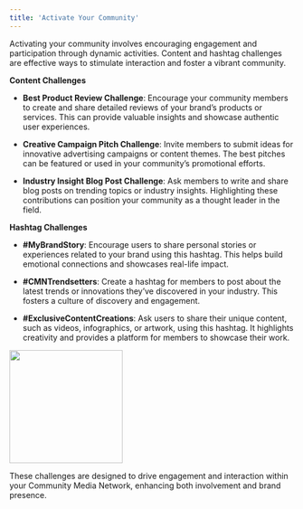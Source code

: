 ```yaml
---
title: 'Activate Your Community'
---
```


Activating your community involves encouraging engagement and participation through dynamic activities. Content and hashtag challenges are effective ways to stimulate interaction and foster a vibrant community.

**Content Challenges**

-   **Best Product Review Challenge**: Encourage your community members to create and share detailed reviews of your brand’s products or services. This can provide valuable insights and showcase authentic user experiences.
    
-   **Creative Campaign Pitch Challenge**: Invite members to submit ideas for innovative advertising campaigns or content themes. The best pitches can be featured or used in your community’s promotional efforts.
    
-   **Industry Insight Blog Post Challenge**: Ask members to write and share blog posts on trending topics or industry insights. Highlighting these contributions can position your community as a thought leader in the field.
    

**Hashtag Challenges**

-   **#MyBrandStory**: Encourage users to share personal stories or experiences related to your brand using this hashtag. This helps build emotional connections and showcases real-life impact.
    
-   **#CMNTrendsetters**: Create a hashtag for members to post about the latest trends or innovations they’ve discovered in your industry. This fosters a culture of discovery and engagement.
    
-   **#ExclusiveContentCreations**: Ask users to share their unique content, such as videos, infographics, or artwork, using this hashtag. It highlights creativity and provides a platform for members to showcase their work.
    
<img height="200" src="/visual-aids/retail_media/build/activate_your_community/challenge1.png" />

These challenges are designed to drive engagement and interaction within your Community Media Network, enhancing both involvement and brand presence.
